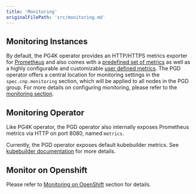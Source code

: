 ```yaml
---
title: 'Monitoring'
originalFilePath: 'src/monitoring.md'
---
```


## Monitoring Instances

By default, the PG4K operator provides an HTTP/HTTPS metrics exporter for [Prometheus](https://prometheus.io/)
and also comes with a [predefined set of metrics](/postgres_for_kubernetes/latest/monitoring/#predefined-set-of-metrics) as well as a highly configurable and customizable
[user defined metrics](/postgres_for_kubernetes/latest/monitoring/#user-defined-metrics).
The PGD operator offers a central location for monitoring settings in the `spec.cnp.monitoring` section, which will be applied to all nodes in the PGD group. For more details on configuring monitoring, please refer to the [monitoring section](https://www.enterprisedb.com/docs/postgres_for_kubernetes/latest/monitoring/).

## Monitoring Operator

Like PG4K operator, the PGD operator also internally exposes Prometheus metrics via HTTP
on port 8080, named `metrics`.

Currently, the PGD operator exposes default kubebuilder metrics. See [kubebuilder documentation](https://book.kubebuilder.io/reference/metrics.html) for more details.

## Monitor on Openshift

Please refer to [Monitoring on OpenShift](/postgres_for_kubernetes/latest/monitoring/#monitoring-on-openshift) section for details.
